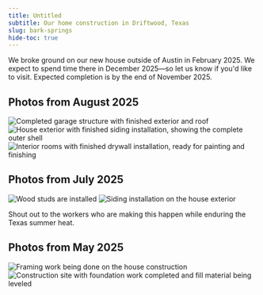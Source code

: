 ```yaml
---
title: Untitled
subtitle: Our home construction in Driftwood, Texas
slug: bark-springs
hide-toc: true
---
```


We broke ground on our new house outside of Austin in February 2025. We expect to spend time there in December 2025—so let us know if you'd like to visit. Expected completion is by the end of November 2025.

## Photos from August 2025

<Frame caption="Garage construction completed">
  <img src="file:d3433ddd-a964-40ed-ae29-b618f7e712bb" alt="Completed garage structure with finished exterior and roof"/>
</Frame>

<Frame caption="Siding installation completed">
  <img src="file:5e97af6c-56f1-4351-b96f-6859d2353207" alt="House exterior with finished siding installation, showing the complete outer shell"/>
</Frame>

<Frame caption="Drywall work in progress">
  <img src="file:e483e93f-d154-4d4f-abf0-8b4eaab4ba65" alt="Interior rooms with finished drywall installation, ready for painting and finishing"/>
</Frame>

## Photos from July 2025

<Frame caption="Studs are in">
  <img src="file:ecba9d66-b9cc-4742-a732-1bbb23284814" alt="Wood studs are installed"/>
</Frame>

<Frame caption="Siding going up on the exterior">
  <img src="file:5e97af6c-56f1-4351-b96f-6859d2353207" alt="Siding installation on the house exterior"/>
</Frame>

Shout out to the workers who are making this happen while enduring the Texas summer heat.

## Photos from May 2025

<Frame caption="Framing work in progress">
  <img src="file:9d9b3bd7-2fb7-4101-8db3-47244a4f00f4" alt="Framing work being done on the house construction"/>
</Frame>

<Frame caption="Site preparation and foundation work">
  <img src="file:a870bba0-6240-46d6-8b47-64fc92dd26a9" alt="Construction site with foundation work completed and fill material being leveled"/>
</Frame>
